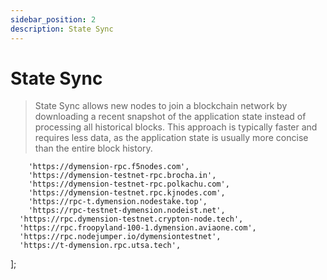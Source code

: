 ```yaml
---
sidebar_position: 2
description: State Sync
---
```


# State Sync

> State Sync allows new nodes to join a blockchain network by downloading a recent snapshot of the application state instead of processing all historical blocks. This approach is typically faster and requires less data, as the application state is usually more concise than the entire block history.



	    'https://dymension-rpc.f5nodes.com',
	    'https://dymension-testnet-rpc.brocha.in',
	    'https://dymension-testnet-rpc.polkachu.com',
	    'https://dymension-testnet.rpc.kjnodes.com',
	    'https://rpc-t.dymension.nodestake.top',
	    'https://rpc-testnet-dymension.nodeist.net',
  	  'https://rpc.dymension-testnet.crypton-node.tech',
  	  'https://rpc.froopyland-100-1.dymension.aviaone.com',
  	  'https://rpc.nodejumper.io/dymensiontestnet',
  	  'https://t-dymension.rpc.utsa.tech',
];



<SelectPaste endpoints={endpoints} codeTemplate={stateSync} home={home} binary={binary} tip="Click on any RPC to paste it into the code block." />




